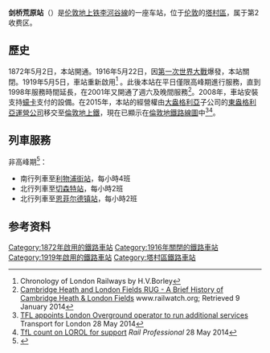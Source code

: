 {{Infobox London station
| name = Cambridge Heath
| image_name = Cambridge Heath Station - geograph.org.uk - 1719631.jpg
| locale = [[剑桥荒原|剑桥荒原]]
| borough = [[塔村區|塔村區]]
| manager = [[伦敦地上铁|伦敦地上铁]]
| owner = [[英国国营铁路公司|英国国营铁路公司]]
| symbol = overground
| gridref =
| railcode = CBH
| platforms = 2
| fare_zone = 2
<!--
| raillowexits0405 = {{increase}} 46,476
| raillowexits0506 = {{decrease}} 43,024
| raillowexits0607 = {{increase}} 114,369
| railexits0708 = {{increase}} 0.173
| railexits0809 = {{decrease}} 0.150
| railexits0910 = {{increase}} 0.153
| railexits1011 = {{increase}} 0.224 -->
| railexits1112 = {{increase}} 0.267
| railexits1213 = {{increase}} 0.297
| railexits1314 = {{increase}} 0.358
| railexits1415 = {{increase}} 0.402
| railexits1516 = {{increase}} 0.647
| latitude = 51.5321
| longitude = -0.0572
| events1  = 营业中
| years1 = 1872
| access = yes
| access_note = <ref>{{Cite map/London Overground Map}}</ref><ref>{{Cite map/Standard Tube Map}}</ref><ref>{{citation step free tube map}}</ref>
| dft_category = F1
}}

'''剑桥荒原站'''（{{lang-en|Cambridge Heath railway station}}）是[[伦敦地上铁|伦敦地上铁]][[李河谷線|李河谷線]]的一座车站，位于[[伦敦|伦敦]]的[[塔村區|塔村區]]，属于第2收费区。

==歷史==
1872年5月2日，本站開通。1916年5月22日，因[[第一次世界大戰|第一次世界大戰]]爆發，本站關閉。1919年5月5日，車站重新啟用<ref>Chronology of London Railways by H.V.Borley</ref> 。此後本站在平日僅限高峰期進行服務，直到1998年服務時間延長，在2001年又開通了週六及晚間服務<ref>[http://www.railwatch.org.uk/chlfhistory.html Cambridge Heath and London Fields RUG - A Brief History of Cambridge Heath & London Fields] {{Wayback|url=http://www.railwatch.org.uk/chlfhistory.html |date=20160813015754 }} www.railwatch.org; Retrieved 9 January 2014</ref>。2008年，車站安裝支持[[蠔卡|蠔卡]]支付的設備。在2015年，本站的經營權由[[大盎格利亞|大盎格利亞]]子公司的[[東盎格利亞運營公司|東盎格利亞運營公司]]移交至[[倫敦地上鐵|倫敦地上鐵]]，現在已顯示在[[倫敦地鐵路線圖|倫敦地鐵路線圖]]中<ref>[http://www.tfl.gov.uk/info-for/media/press-releases/2014/may/tfl-appoints-london-overground-operator-to-run-additional-services TFL appoints London Overground operator to run additional services] {{Wayback|url=http://www.tfl.gov.uk/info-for/media/press-releases/2014/may/tfl-appoints-london-overground-operator-to-run-additional-services |date=20170805221917 }} Transport for London 28 May 2014</ref><ref>[http://www.railpro.co.uk/news/?idArticles=2024 TfL count on LOROL for support] {{Wayback|url=http://www.railpro.co.uk/news/?idArticles=2024 |date=20141129042945 }} ''Rail Professional'' 28 May 2014</ref>。

==列車服務==
非高峰期<ref>{{NRtimes|May 2016|21}}</ref>：
*南行列車至[[利物浦街站|利物浦街站]]，每小時4班
*北行列車至[[切森特站|切森特站]]，每小時2班
*北行列車至[[恩菲尔德镇站|恩菲尔德镇站]]，每小時2班

==参考资料==
{{reflist}}

{{倫敦地上鐵李河谷線}}

{{DEFAULTSORT:Cambridge Heath}}
[[Category:1872年啟用的鐵路車站|Category:1872年啟用的鐵路車站]]
[[Category:1916年關閉的鐵路車站|Category:1916年關閉的鐵路車站]]
[[Category:1919年啟用的鐵路車站|Category:1919年啟用的鐵路車站]]
[[Category:塔村區鐵路車站|Category:塔村區鐵路車站]]